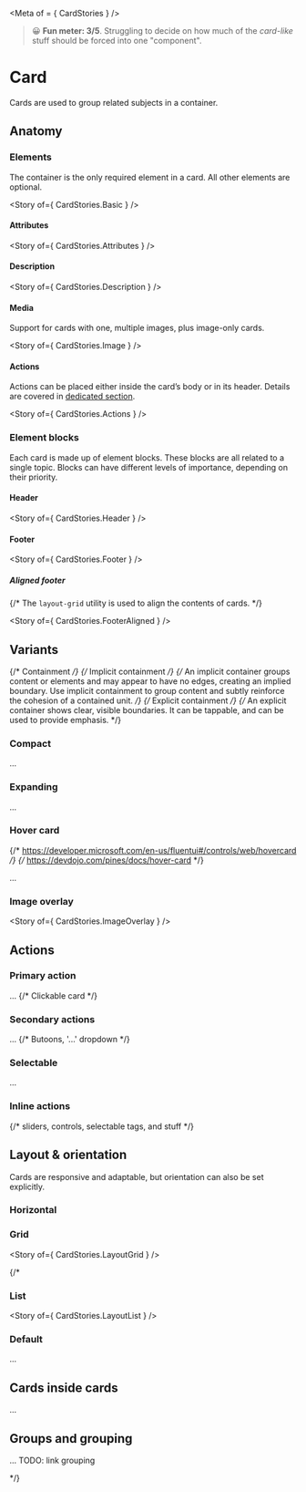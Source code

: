 
<Meta of = { CardStories } />

> 😀 **Fun meter: 3/5**. Struggling to decide on how much of the _card-like_ stuff should be forced into one "component".

# Card

Cards are used to group related subjects in a container.

<Canvas>
  <Story of={ CardStories.Article } />
</Canvas>

## Anatomy

### Elements

The container is the only required element in a card. All other elements are optional.

<Story of={ CardStories.Basic } />

#### Attributes

<Story of={ CardStories.Attributes } />

#### Description

<Story of={ CardStories.Description } />

#### Media

Support for cards with one, multiple images, plus image-only cards.

<Story of={ CardStories.Image } />

#### Actions

Actions can be placed either inside the card’s body or in its header. Details are covered in [dedicated section](#actions-1).

<Story of={ CardStories.Actions } />

### Element blocks

Each card is made up of element blocks. These blocks are all related to a single topic.
Blocks can have different levels of importance, depending on their priority.

#### Header

<Story of={ CardStories.Header } />

#### Footer

<Story of={ CardStories.Footer } />

##### Aligned footer

{/* The `layout-grid` utility is used to align the contents of cards. */}

<Story of={ CardStories.FooterAligned } />

## Variants

{/* Containment */}
{/* Implicit containment */}
{/* An implicit container groups content or elements and may appear to have no edges, creating an implied boundary. Use implicit containment to group content and subtly reinforce the cohesion of a contained unit. */}
{/* Explicit containment */}
{/* An explicit container shows clear, visible boundaries. It can be tappable, and can be used to provide emphasis. */}

### Compact

...

### Expanding

...

### Hover card
{/* https://developer.microsoft.com/en-us/fluentui#/controls/web/hovercard */}
{/* https://devdojo.com/pines/docs/hover-card */}

...

### Image overlay

<Story of={ CardStories.ImageOverlay } />

## Actions

### Primary action

...
{/* Clickable card */}

### Secondary actions

...
{/* Butoons, '...' dropdown */}

### Selectable

...

### Inline actions

{/* sliders, controls, selectable tags, and stuff */}

## Layout & orientation

Cards are responsive and adaptable, but orientation can also be set explicitly.

### Horizontal

### Grid

<Story of={ CardStories.LayoutGrid } />

{/*

### List

<Story of={ CardStories.LayoutList } />

### Default

...

## Cards inside cards

...

## Groups and grouping

...
TODO: link grouping

*/}